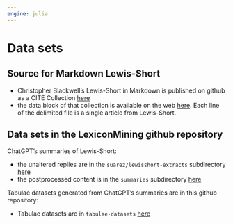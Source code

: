```yaml
---
engine: julia
---
```


# Data sets


## Source for Markdown Lewis-Short

- Christopher Blackwell's Lewis-Short in Markdown is published on github as a CITE Collection [here](https://raw.githubusercontent.com/Eumaeus/cex_lewis_and_short/refs/heads/master/ls.cex)
- the data block of that collection is available on the web [here](http://shot.holycross.edu/lexica/ls-articles.cex). Each line of the delimited file is a single article from Lewis-Short.


## Data sets in the LexiconMining github repository

ChatGPT's summaries of Lewis-Short:

- the unaltered replies are in the `suarez/lewisshort-extracts` subdirectory [here](https://github.com/neelsmith/LexiconMining.jl/tree/main/suarez/lewisshort-extracts)
- the postprocessed content is in the `summaries` subdirectory [here](https://github.com/neelsmith/LexiconMining.jl/tree/main/summaries)


Tabulae datasets generated from ChatGPT's summaries are in this github repository:

- Tabulae datasets are in `tabulae-datasets` [here](https://github.com/neelsmith/LexiconMining.jl/tree/main/tabulae-datasets/lewis-short)